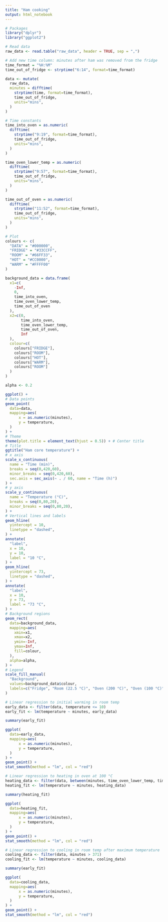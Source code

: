 ---
title: "Ham cooking"
output: html_notebook
---

```{r}
# Packages
library("dplyr")
library("ggplot2")
```

```{r}
# Read data
raw_data <- read.table("raw_data", header = TRUE, sep = ",")

# Add new time column: minutes after ham was removed from the fridge
time_format = "%H:%M"
time_out_of_fridge <- strptime("6:14", format=time_format)

data <- mutate(
  raw_data,
  minutes = difftime(
    strptime(time, format=time_format),
    time_out_of_fridge,
    units="mins",
  )
)

# Time constants
time_into_oven = as.numeric(
  difftime(
    strptime("9:19", format=time_format), 
    time_out_of_fridge, 
    units="mins",
  )
)

time_oven_lower_temp = as.numeric(
  difftime(
    strptime("9:57", format=time_format), 
    time_out_of_fridge, 
    units="mins",
  )
)

time_out_of_oven = as.numeric(
  difftime(
    strptime("11:52", format=time_format), 
    time_out_of_fridge, 
    units="mins",
  )
)

```

```{r}
# Plot
colours <- c(
  "DATA" = "#000000", 
  "FRIDGE" = "#33CCFF",
  "ROOM" = "#66FF33",
  "HOT" = "#CC0000",
  "WARM" = "#FFFF00"
)

background_data = data.frame(
  x1=c(
    -Inf,
    0,
    time_into_oven,
    time_oven_lower_temp,
    time_out_of_oven
  ),
  x2=c(0,
       time_into_oven,
       time_oven_lower_temp,
       time_out_of_oven,
       Inf
  ),
  colour=c(
    colours["FRIDGE"],
    colours["ROOM"],
    colours["HOT"],
    colours["WARM"],
    colours["ROOM"]
  )
)

alpha <- 0.2

ggplot() +
# Data points
geom_point(
  data=data, 
  mapping=aes(
      x = as.numeric(minutes),
      y = temperature, 
  )
) +
# Theme
theme(plot.title = element_text(hjust = 0.5)) + # Center title
# Title
ggtitle("Ham core temperature") +
# x axis
scale_x_continuous(
  name = "Time (min)",
  breaks = seq(0,420,60),
  minor_breaks = seq(0,420,60),
  sec.axis = sec_axis(~ . / 60, name = "Time (h)")
) +
# y axis
scale_y_continuous(
  name = "Temperature (°C)",
  breaks = seq(0,80,20),
  minor_breaks = seq(0,80,20),
) +
# Vertical lines and labels
geom_hline(
  yintercept = 10,
  linetype = "dashed",
) +
annotate(
  "label", 
  x = 10, 
  y = 10, 
  label = "10 °C",
) +
geom_hline(
  yintercept = 73,
  linetype = "dashed",
) +
annotate(
  "label", 
  x = 10, 
  y = 73, 
  label = "73 °C",
) +
# Background regions
geom_rect(
  data=background_data,
  mapping=aes(
    xmin=x1,
    xmax=x2,
    ymin=-Inf,
    ymax=Inf,
    fill=colour,
  ),
  alpha=alpha,
) + 
# Legend
scale_fill_manual(
  "Background", 
  values=background_data$colour, 
  labels=c("Fridge", "Room (22.5 °C)", "Oven (200 °C)", "Oven (100 °C)", "Room (22.5 °C)"),
)
```
```{r}
# Linear regression to initial warming in room temp
early_data <- filter(data, temperature <= 10)
early_fit <- lm(temperature ~ minutes, early_data)

summary(early_fit)

ggplot(
  data=early_data, 
  mapping=aes(
      x = as.numeric(minutes),
      y = temperature, 
  )
) +
geom_point() +
stat_smooth(method = "lm", col = "red") 
```

```{r}
# Linear regression to heating in oven at 100 °C
heating_data <- filter(data, between(minutes, time_oven_lower_temp, time_out_of_oven))
heating_fit <- lm(temperature ~ minutes, heating_data)

summary(heating_fit)

ggplot(
  data=heating_fit, 
  mapping=aes(
      x = as.numeric(minutes),
      y = temperature, 
  )
) +
geom_point() +
stat_smooth(method = "lm", col = "red") 
```
```{r}
# Linear regression to cooling in room temp after maximum temperature
cooling_data <- filter(data, minutes > 371)
cooling_fit <- lm(temperature ~ minutes, cooling_data)

summary(early_fit)

ggplot(
  data=cooling_data, 
  mapping=aes(
      x = as.numeric(minutes),
      y = temperature, 
  )
) +
geom_point() +
stat_smooth(method = "lm", col = "red") 
```

